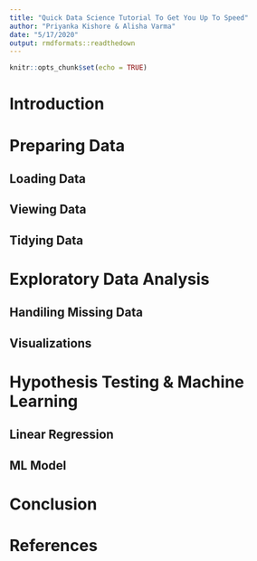 ```yaml
---
title: "Quick Data Science Tutorial To Get You Up To Speed"
author: "Priyanka Kishore & Alisha Varma"
date: "5/17/2020"
output: rmdformats::readthedown
---
```


```r
knitr::opts_chunk$set(echo = TRUE)
```
# Introduction

# Preparing Data
## Loading Data
## Viewing Data
## Tidying Data

# Exploratory Data Analysis
## Handiling Missing Data
## Visualizations

# Hypothesis Testing & Machine Learning
## Linear Regression
## ML Model

# Conclusion

# References

